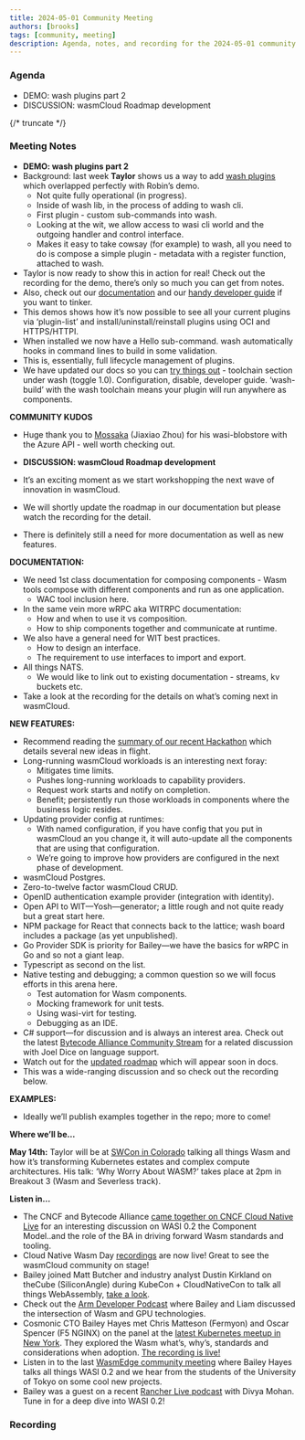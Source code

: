```yaml
---
title: 2024-05-01 Community Meeting
authors: [brooks]
tags: [community, meeting]
description: Agenda, notes, and recording for the 2024-05-01 community meeting
---
```



### Agenda

- DEMO: wash plugins part 2
- DISCUSSION: wasmCloud Roadmap development

{/* truncate */}

### Meeting Notes

- **DEMO: wash plugins part 2**
- Background: last week **Taylor** shows us a way to add [wash plugins](https://wasmcloud.com/docs/ecosystem/wash/plugins) which overlapped perfectly with Robin’s demo.
    - Not quite fully operational (in progress).
    - Inside of wash lib, in the process of adding to wash cli.
    - First plugin - custom sub-commands into wash.
    - Looking at the wit, we allow access to wasi cli world and the outgoing handler and control interface.
    - Makes it easy to take cowsay (for example) to wash, all you need to do is compose a simple plugin - metadata with a register function, attached to wash.
- Taylor is now ready to show this in action for real! Check out the recording for the demo, there’s only so much you can get from notes.
- Also, check out our [documentation](https://wasmcloud.com/docs/ecosystem/wash/plugins) and our [handy developer guide](https://wasmcloud.com/docs/ecosystem/wash/plugin_developer) if you want to tinker.
- This demos shows how it’s now possible to see all your current plugins via ‘plugin-list’ and install/uninstall/reinstall plugins using OCI and HTTPS/HTTPI.
- When installed we now have a Hello sub-command. wash automatically hooks in command lines to build in some validation.
- This is, essentially, full lifecycle management of plugins.
- We have updated our docs so you can [try things out](https://wasmcloud.com/docs/ecosystem/wash/plugin_developer) - toolchain section under wash (toggle 1.0). Configuration, disable, developer guide. ‘wash-build’ with the wash toolchain means your plugin will run anywhere as components.

**COMMUNITY KUDOS**

- Huge thank you to [Mossaka](https://github.com/Mossaka) (Jiaxiao Zhou) for his wasi-blobstore with the Azure API - well worth checking out.

- **DISCUSSION: wasmCloud Roadmap development**
- It’s an exciting moment as we start workshopping the next wave of innovation in wasmCloud.
- We will shortly update the roadmap in our documentation but please watch the recording for the detail.
- There is definitely still a need for more documentation as well as new features.

**DOCUMENTATION:**

- We need 1st class documentation for composing components - Wasm tools compose with different components and run as one application.
    - WAC tool inclusion here.
- In the same vein more wRPC aka WITRPC documentation:
    - How and when to use it vs composition.
    - How to ship components together and communicate at runtime.
- We also have a general need for WIT best practices.
    - How to design an interface.
    - The requirement to use interfaces to import and export.
- All things NATS.
    - We would like to link out to existing documentation - streams, kv buckets etc.
- Take a look at the recording for the details on what’s coming next in wasmCloud.

**NEW FEATURES:**

- Recommend reading the [summary of our recent Hackathon](https://wasmcloud.com/blog/hackathon-llama-3-wit2wadm) which details several new ideas in flight.
- Long-running wasmCloud workloads is an interesting next foray:
    - Mitigates time limits.
    - Pushes long-running workloads to capability providers.
    - Request work starts and notify on completion.
    - Benefit; persistently run those workloads in components where the business logic resides.
- Updating provider config at runtimes:
    - With named configuration, if you have config that you put in wasmCloud an you change it, it will auto-update all the components that are using that configuration.
    - We’re going to improve how providers are configured in the next phase of development.
- wasmCloud Postgres.
- Zero-to-twelve factor wasmCloud CRUD.
- OpenID authentication example provider (integration with identity).
- Open API to WIT—Yosh—generator; a little rough and not quite ready but a great start here.
- NPM package for React that connects back to the lattice; wash board includes a package (as yet unpublished).
- Go Provider SDK is priority for Bailey—we have the basics for wRPC in Go and so not a giant leap.
- Typescript as second on the list.
- Native testing and debugging; a common question so we will focus efforts in this arena here.
    - Test automation for Wasm components.
    - Mocking framework for unit tests.
    - Using wasi-virt for testing.
    - Debugging as an IDE.
- C# support—for discussion and is always an interest area. Check out the latest [Bytecode Alliance Community Stream](https://www.youtube.com/watch?v=qqLAUz3-W3k) for a related discussion with Joel Dice on language support.
- Watch out for the [updated roadmap](https://wasmcloud.com/docs/roadmap/) which will appear soon in docs.
- This was a wide-ranging discussion and so check out the recording below.

**EXAMPLES:**

- Ideally we’ll publish examples together in the repo; more to come!

**Where we’ll be…**

**May 14th:** Taylor will be at [SWCon in Colorado](https://www.sw2con.com/#agenda) talking all things Wasm and how it’s transforming Kubernetes estates and complex compute architectures. His talk: ‘Why Worry About WASM?’ takes place at 2pm in Breakout 3 (Wasm and Severless track).

**Listen in…**

- The CNCF and Bytecode Alliance [came together on CNCF Cloud Native Live](https://www.youtube.com/watch?v=5Nv51foQ1mQ) for an interesting discussion on WASI 0.2 the Component Model..and the role of the BA in driving forward Wasm standards and tooling.
- Cloud Native Wasm Day [recordings](https://youtube.com/playlist?list=PLj6h78yzYM2MQteKoXxICTWiUdZYEw6RI&feature=shared) are now live! Great to see the wasmCloud community on stage!
- Bailey joined Matt Butcher and industry analyst Dustin Kirkland on theCube (SiliconAngle) during KubeCon + CloudNativeCon to talk all things WebAssembly, [take a look](https://www.youtube.com/watch?v=XU4TVukPs8g).
- Check out the [Arm Developer Podcast](https://www.youtube.com/watch?v=iDTHXGuqXAI) where Bailey and Liam discussed the intersection of Wasm and GPU technologies.
- Cosmonic CTO Bailey Hayes met Chris Matteson (Fermyon) and Oscar Spencer (F5 NGINX) on the panel at the [latest Kubernetes meetup in New York](https://www.meetup.com/new-york-kubernetes-meetup/events/297886914/). They explored the Wasm what’s, why’s, standards and considerations when adoption. [The recording is live!](https://youtu.be/ThcQNR-aVvI)
- Listen in to the last [WasmEdge community meeting](https://youtu.be/ttiE7g2Ojuk) where Bailey Hayes talks all things WASI 0.2 and we hear from the students of the University of Tokyo on some cool new projects.
- Bailey was a guest on a recent [Rancher Live podcast](https://www.youtube.com/watch?v=SPdzvL59tIA) with Divya Mohan. Tune in for a deep dive into WASI 0.2!

### Recording

<ReactPlayer url='https://www.youtube.com/watch?v=WP7UyarzYms' controls />
